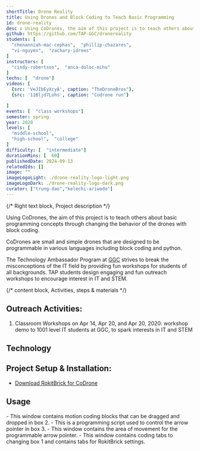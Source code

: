 ```yaml
---
shortTitle: Drone Reality
title: Using Drones and Block Coding to Teach Basic Programming
id: drone-reality
desc : Using CoDrones, the aim of this project is to teach others about basic programming concepts through changing the behavior of the drones with block coding.
github: https://github.com/TAP-GGC/dronereality
students: [
  "chenanniah-mac-cephas",  "phillip-chazares",
  "vi-nguyen",  "zachary-idrees"
]
instructors: [
  "cindy-robertson",  "anca-doloc-mihu"
] 
techs: [  "drone"]
videos: [
  {src: 'VeJIbEyXcyA', caption: "TheDroneBros"},
  {src: '11Bljd7Lohs', caption: "Codrone run"}

]
events: [  "class workshops"]
semester: spring
year: 2020
levels: [
  "middle-school",
  "high-school",  "college"
] 
difficulty: [  "intermediate"] 
durationMins: [  60]
publishedDate: 2024-09-13
relatedIds: []
image: ""
imageLogoLight: ./drone-reality-logo-light.png
imageLogoDark: ./drone-reality-logo-dark.png
curator: ["trung-dao","kelechi-ariwodo"]
---
```




{/* Right text block, Project description */}

Using CoDrones, the aim of this project is to teach others about basic programming concepts through changing the behavior of the drones with block coding.

CoDrones are small and simple drones that are designed to be programmable in various languages including block coding and python.

The Technology Ambassador Program at [GGC](http://www.ggc.edu/tap) strives to break the misconceptions of the IT field by providing fun workshops for students of all backgrounds. TAP students design engaging and fun outreach workshops to encourage interest in IT and STEM.

{/* content block, Activities, steps & materials */}
## Outreach Activities:
1. Classroom Workshops on Apr 14, Apr 20, and Apr 20, 2020: workshop demo to 1001 level IT students at GGC, to spark interests in IT and STEM

## Technology
<Logo src= {Drone.src} alt="CoDrone by RoboLink" link="https://www.robolink.com/codrone/" />
<Logo src= {RokitBrick.src} alt="RokitBrick for CoDrone" link="https://learn.robolink.com/course/codrone-with-blockly/" />


## Project Setup & Installation:
- [Download RokitBrick for CoDrone](https://robolink.co.kr/download_eng.html)

## Usage
<Photo src={Rokit.src} caption="Usage Example" />
- This window contains motion coding blocks that can be dragged and dropped in box 2.
- This is a programming script used to control the arrow pointer in box 3.
- This window contains the area of movement for the programmable arrow pointer.
- This window contains coding tabs to changing box 1 and contains tabs for RokitBrick settings.
